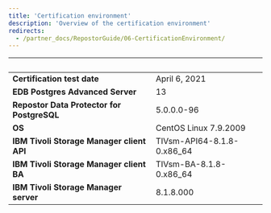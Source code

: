 ```yaml
---
title: 'Certification environment'
description: 'Overview of the certification environment'
redirects:
  - /partner_docs/RepostorGuide/06-CertificationEnvironment/
---
```


|  &nbsp;    | &nbsp; |
| ----------- | ----------- |
| **Certification test date**| April 6, 2021       |
| **EDB Postgres Advanced Server**  |  13     |
| **Repostor Data Protector for PostgreSQL**| 5.0.0.0-96       |
| **OS**  |  CentOS Linux 7.9.2009     |
| **IBM Tivoli Storage Manager client API**|  TIVsm-API64-8.1.8-0.x86_64       |
| **IBM Tivoli Storage Manager client BA**|  TIVsm-BA-8.1.8-0.x86_64      |
| **IBM Tivoli Storage Manager server**|  8.1.8.000       |
